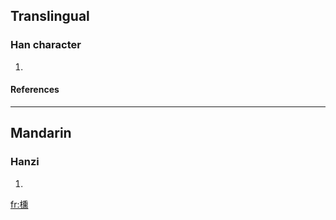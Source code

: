 ==Translingual==
===Han character===
{{Han char|rn=75|rad=木|as=14|sn=18|four=|canj=木竹土火 (DHGF)}}
# {{defn|Han|sort=木14}}
====References====
{{Han ref|kx=0559.130|dkj=15758|dj=0948.280|hdz=21309.020|uh=6AC4|ud=27332}}

----
==Mandarin==
===Hanzi===
{{cmn-hanzi|pin=[[chūn]] ([[chun1]])|wg=ch'un<sup>1</sup>}}
# {{defn|Mandarin}}

[[fr:櫄]]